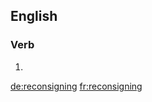 ==English==

===Verb===
{{head|en}}

# {{present participle of|reconsign}}

[[de:reconsigning]]
[[fr:reconsigning]]